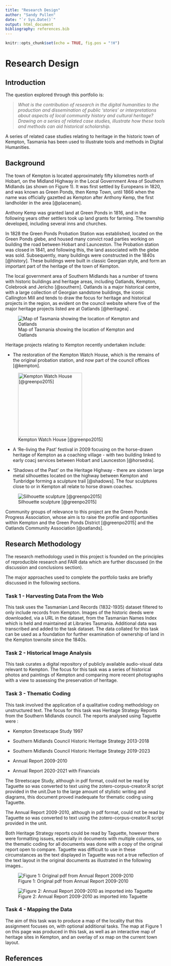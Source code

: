 ```yaml
---
title: "Research Design"
author: "Sandy Pullen"
date: "`r Sys.Date()`"
output: html_document
bibliography: references.bib
---
```


```r
knitr::opts_chunk$set(echo = TRUE, fig.pos = "!H")
```

# Research Design

## Introduction

The question explored through this portfolio is:

> *What is the contribution of research in the digital humanities to the production and dissemination of public 'stories' or interpretations about aspects of local community history and cultural heritage? Drawing on a series of related case studies, illustrate how these tools and methods can aid historical scholarship.*

A series of related case studies relating to heritage in the historic town of Kempton, Tasmania has been used to illustrate tools and methods in Digital Humanities.

## Background

The town of Kempton is located approximately fifty kilometres north of Hobart, on the Midland Highway in the Local Government Area of Southern Midlands (as shown on Figure 1). It was first settled by Europeans in 1820, and was known as Green Ponds, then Kemp Town, until 1866 when the name was officially gazetted as Kempton after Anthony Kemp, the first landholder in the area [@placenam].

Anthony Kemp was granted land at Green Ponds in 1816, and in the following years other settlers took up land grants for farming. The township developed, including several inns and churches.

In 1828 the Green Ponds Probation Station was established, located on the Green Ponds glebe, and housed many convict road parties working on building the road between Hobart and Launceston. The Probation station was closed in 1841, and following this, the land associated with the glebe was sold. Subsequently, many buildings were constructed in the 1840s [@history]. These buildings were built in classic Georgian style, and form an important part of the heritage of the town of Kempton.

The local government area of Southern Midlands has a number of towns with historic buildings and heritage areas, including Oatlands, Kempton, Colebrook and Jericho [@southern]. Oatlands is a major historical centre, with a large collection of Georgian sandstone buildings, the iconic Callington Mill and tends to draw the focus for heritage and historical projects in the region, as evident on the council website where five of the major heritage projects listed are at Oatlands [@heritagea] .

![Map of Tasmania showing the location of Kempton and Oatlands](Portfolio-task-4/Tasmania.png)

\newpage

Heritage projects relating to Kempton recently undertaken include:

-   The restoration of the Kempton Watch House, which is the remains of the original probation station, and now part of the council offices [@kempton].

![Kempton Watch House [@greenpo2015]](images/kempton-watch-house.jpg){height="200"}

-   A 'Re-living the Past' festival in 2009 focusing on the horse-drawn heritage of Kempton as a coaching village - with two building linked to early coacj services between Hobart and Launceston [@horsedra].

-   'Shadows of the Past' on the Heritage Highway - there are sixteen large metal silhouettes located on the highway between Kempton and Tunbridge forming a sculpture trail [@shadows]. The four sculptures close to or in Kempton all relate to horse drawn coaches.

![Silhouette sculpture [@greenpo2015]](images/silhouette-sculpture.jpg)

Community groups of relevance to this project are the Green Ponds Progress Association, whose aim is to raise the profile and opportunities within Kempton and the Green Ponds District [@greenpo2015] and the Oatlands Community Association [@oatlands].

## Research Methodology

The research methodology used in this project is founded on the principles of reproducible research and FAIR data which are further discussed (in the discussion and conclusions section).

The major approaches used to complete the portfolio tasks are briefly discussed in the following sections.

### Task 1 - Harvesting Data From the Web

This task uses the Tasmanian Land Records (1832-1935) dataset filtered to only include records from Kempton. Images of the historic deeds were downloaded, via a URL in the dataset, from the Tasmanian Names Index which is held and maintained at Libraries Tasmania. Additional data was transcribed and added to the task dataset. The data collated for this task can be used as a foundation for further examination of ownership of land in the Kempton townsite since the 1840s.

### Task 2 - Historical Image Analysis

This task curates a digital repository of publicly available audio-visual data relevant to Kempton. The focus for this task was a series of historical photos and paintings of Kempton and comparing more recent photographs with a view to assessing the preservation of heritage.

### Task 3 - Thematic Coding

This task involved the application of a qualitative coding methodology on unstructured text. The focus for this task was Heritage Strategy Reports from the Southern Midlands council. The reports analysed using Taguette were :

-   Kempton Streetscape Study 1997

-   Southern Midlands Council Historic Heritage Strategy 2013-2018

-   Southern Midlands Council Historic Heritage Strategy 2019-2023

-   Annual Report 2009-2010

-   Annual Report 2020-2021 with Financials

The Streetscape Study, although in pdf format, could not be read by Taguette so was converted to text using the zotero-corpus-creator.R script provided in the unit.Due to the large amount of stylistic writing and diagrams, this document proved inadequate for thematic coding using Taguette.

The Annual Report 2009-2010, although in pdf format, could not be read by Taguette so was converted to text using the zotero-corpus-creator.R script provided in the unit.

Both Heritage Strategy reports could be read by Taguette, however there were formatting issues, especially in documents with multiple columns, so the thematic coding for all documents was done with a copy of the original report open to compare. Taguette was difficult to use in these circumstances as the text displayed in Taguette was not a true reflection of the text layout in the original documents as illustrated in the following images..

![Figure 1: Original pdf from Annual Report 2009-2010](Portfolio-task-3/original%20annual%20report%202009.png)

![Figure 2: Annual Report 2009-2010 as imported into Taguette](Portfolio-task-3/annual%20report%202009%20after%20OCR.png)

### Task 4 - Mapping the Data

The aim of this task was to produce a map of the locality that this assignment focuses on, with optional additional tasks. The map at Figure 1 on this page was produced in this task, as well as an interactive map of heritage sites in Kempton, and an overlay of xx map on the current town layout.

## References
